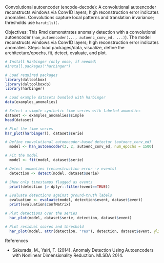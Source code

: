 Convolutional autoencoder (encode-decode): A convolutional autoencoder reconstructs windows via Conv1D layers; high reconstruction error indicates anomalies. Convolutions capture local patterns and translation invariance; thresholds use `harutils()`.

Objectives: This Rmd demonstrates anomaly detection with a convolutional autoencoder (`han_autoencoder(..., autoenc_conv_ed, ...)`). The model reconstructs windows via Conv1D layers; high reconstruction error indicates anomalies. Steps: load packages/data, visualize, define the architecture/epochs, fit, detect, evaluate, and plot.

```r
# Install Harbinger (only once, if needed)
#install.packages("harbinger")
```

```r
# Load required packages
library(daltoolbox)
library(daltoolboxdp)
library(harbinger) 
```

```r
# Load example datasets bundled with harbinger
data(examples_anomalies)
```

```r
# Select a simple synthetic time series with labeled anomalies
dataset <- examples_anomalies$simple
head(dataset)
```

```r
# Plot the time series
har_plot(harbinger(), dataset$serie)
```

```r
# Define convolutional autoencoder-based detector (autoenc_conv_ed)
  model <- han_autoencoder(3, 2, autoenc_conv_ed, num_epochs = 1500)
```

```r
# Fit the model
  model <- fit(model, dataset$serie)
```

```r
# Detect anomalies (reconstruction error -> events)
  detection <- detect(model, dataset$serie)
```

```r
# Show only timestamps flagged as events
  print(detection |> dplyr::filter(event==TRUE))
```

```r
# Evaluate detections against ground-truth labels
  evaluation <- evaluate(model, detection$event, dataset$event)
  print(evaluation$confMatrix)
```

```r
# Plot detections over the series
  har_plot(model, dataset$serie, detection, dataset$event)
```
```r
# Plot residual scores and threshold
  har_plot(model, attr(detection, "res"), detection, dataset$event, yline = attr(detection, "threshold"))
```

References 

- Sakurada, M., Yairi, T. (2014). Anomaly Detection Using Autoencoders with Nonlinear Dimensionality Reduction. MLSDA 2014.
